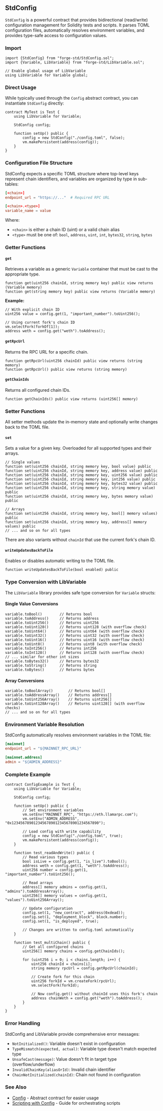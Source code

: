 ## StdConfig

`StdConfig` is a powerful contract that provides bidirectional (read/write) configuration management for Solidity tests and scripts. It parses TOML configuration files, automatically resolves environment variables, and provides type-safe access to configuration values.

### Import

```solidity
import {StdConfig} from "forge-std/StdConfig.sol";
import {Variable, LibVariable} from "forge-std/LibVariable.sol";

// Enable global usage of LibVariable
using LibVariable for Variable global;
```

### Direct Usage

While typically used through the `Config` abstract contract, you can instantiate `StdConfig` directly:

```solidity
contract MyTest is Test {
    using LibVariable for Variable;
    
    StdConfig config;
    
    function setUp() public {
        config = new StdConfig("./config.toml", false);
        vm.makePersistent(address(config));
    }
}
```

### Configuration File Structure

StdConfig expects a specific TOML structure where top-level keys represent chain identifiers, and variables are organized by type in sub-tables:

```toml
[<chain>]
endpoint_url = "https://..."  # Required RPC URL

[<chain>.<type>]
variable_name = value
```

Where:
- `<chain>` is either a chain ID (uint) or a valid chain alias
- `<type>` must be one of: `bool`, `address`, `uint`, `int`, `bytes32`, `string`, `bytes`

### Getter Functions

#### `get`

Retrieves a variable as a generic `Variable` container that must be cast to the appropriate type.

```solidity
function get(uint256 chainId, string memory key) public view returns (Variable memory)
function get(string memory key) public view returns (Variable memory)
```

**Example:**
```solidity
// With explicit chain ID
uint256 value = config.get(1, "important_number").toUint256();

// Using current fork's chain ID
vm.selectFork(forkOf[1]);
address weth = config.get("weth").toAddress();
```

#### `getRpcUrl`

Returns the RPC URL for a specific chain.

```solidity
function getRpcUrl(uint256 chainId) public view returns (string memory)
function getRpcUrl() public view returns (string memory)
```

#### `getChainIds`

Returns all configured chain IDs.

```solidity
function getChainIds() public view returns (uint256[] memory)
```

### Setter Functions

All setter methods update the in-memory state and optionally write changes back to the TOML file.

#### `set`

Sets a value for a given key. Overloaded for all supported types and their arrays.

```solidity
// Single values
function set(uint256 chainId, string memory key, bool value) public
function set(uint256 chainId, string memory key, address value) public
function set(uint256 chainId, string memory key, uint256 value) public
function set(uint256 chainId, string memory key, int256 value) public
function set(uint256 chainId, string memory key, bytes32 value) public
function set(uint256 chainId, string memory key, string memory value) public
function set(uint256 chainId, string memory key, bytes memory value) public

// Arrays
function set(uint256 chainId, string memory key, bool[] memory values) public
function set(uint256 chainId, string memory key, address[] memory values) public
// ... and so on for all types
```

There are also variants without `chainId` that use the current fork's chain ID.

#### `writeUpdatesBackToFile`

Enables or disables automatic writing to the TOML file.

```solidity
function writeUpdatesBackToFile(bool enabled) public
```

### Type Conversion with LibVariable

The `LibVariable` library provides safe type conversion for `Variable` structs:

#### Single Value Conversions

```solidity
variable.toBool()        // Returns bool
variable.toAddress()     // Returns address
variable.toUint256()     // Returns uint256
variable.toUint128()     // Returns uint128 (with overflow check)
variable.toUint64()      // Returns uint64 (with overflow check)
variable.toUint32()      // Returns uint32 (with overflow check)
variable.toUint16()      // Returns uint16 (with overflow check)
variable.toUint8()       // Returns uint8 (with overflow check)
variable.toInt256()      // Returns int256
variable.toInt128()      // Returns int128 (with overflow check)
// ... similar for other int sizes
variable.toBytes32()     // Returns bytes32
variable.toString()      // Returns string
variable.toBytes()       // Returns bytes
```

#### Array Conversions

```solidity
variable.toBoolArray()       // Returns bool[]
variable.toAddressArray()    // Returns address[]
variable.toUint256Array()    // Returns uint256[]
variable.toUint128Array()    // Returns uint128[] (with overflow checks)
// ... and so on for all types
```

### Environment Variable Resolution

StdConfig automatically resolves environment variables in the TOML file:

```toml
[mainnet]
endpoint_url = "${MAINNET_RPC_URL}"

[mainnet.address]
admin = "${ADMIN_ADDRESS}"
```

### Complete Example

```solidity
contract ConfigExample is Test {
    using LibVariable for Variable;
    
    StdConfig config;
    
    function setUp() public {
        // Set environment variables
        vm.setEnv("MAINNET_RPC", "https://eth.llamarpc.com");
        vm.setEnv("ADMIN_ADDRESS", "0x1234567890123456789012345678901234567890");
        
        // Load config with write capability
        config = new StdConfig("./config.toml", true);
        vm.makePersistent(address(config));
    }
    
    function test_readAndWrite() public {
        // Read various types
        bool isLive = config.get(1, "is_live").toBool();
        address weth = config.get(1, "weth").toAddress();
        uint256 number = config.get(1, "important_number").toUint256();
        
        // Read arrays
        address[] memory admins = config.get(1, "admins").toAddressArray();
        uint256[] memory values = config.get(1, "values").toUint256Array();
        
        // Update configuration
        config.set(1, "new_contract", address(0xdead));
        config.set(1, "deployment_block", block.number);
        config.set(1, "is_deployed", true);
        
        // Changes are written to config.toml automatically
    }
    
    function test_multiChain() public {
        // Get all configured chains
        uint256[] memory chains = config.getChainIds();
        
        for (uint256 i = 0; i < chains.length; i++) {
            uint256 chainId = chains[i];
            string memory rpcUrl = config.getRpcUrl(chainId);
            
            // Create fork for this chain
            uint256 forkId = vm.createFork(rpcUrl);
            vm.selectFork(forkId);
            
            // Now config.get() without chainId uses this fork's chain
            address chainWeth = config.get("weth").toAddress();
        }
    }
}
```

### Error Handling

StdConfig and LibVariable provide comprehensive error messages:

- `NotInitialized()`: Variable doesn't exist in configuration
- `TypeMismatch(expected, actual)`: Variable type doesn't match expected type
- `UnsafeCast(message)`: Value doesn't fit in target type (overflow/underflow)
- `InvalidChainKey(aliasOrId)`: Invalid chain identifier
- `ChainNotInitialized(chainId)`: Chain not found in configuration

### See Also

- [Config](/reference/forge-std/config.mdx) - Abstract contract for easier usage
- [Scripting with Config](/guides/scripting-with-config.md) - Guide for orchestrating scripts